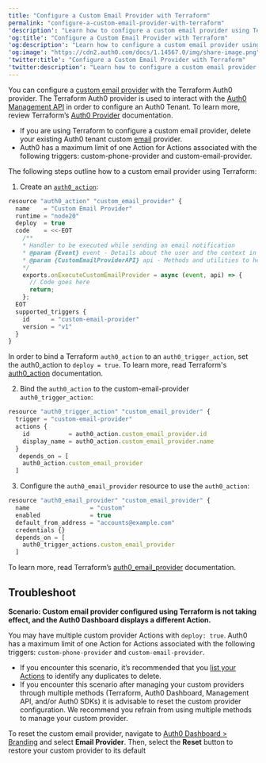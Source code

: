 ```yaml
---
title: "Configure a Custom Email Provider with Terraform"
permalink: "configure-a-custom-email-provider-with-terraform"
'description': "Learn how to configure a custom email provider using Terraform Auth0 Provider"
'og:title': "Configure a Custom Email Provider with Terraform"
'og:description': "Learn how to configure a custom email provider using Terraform Auth0 Provider"
'og:image': "https://cdn2.auth0.com/docs/1.14567.0/img/share-image.png"
'twitter:title': "Configure a Custom Email Provider with Terraform"
'twitter:description': "Learn how to configure a custom email provider using Terraform Auth0 Provider"
---
```


You can configure a [custom email provider](https://auth0.com/docs/customize/email/configure-a-custom-email-provider) with the Terraform Auth0 provider. The Terraform Auth0 provider is used to interact with the [Auth0 Management API](https://auth0.com/docs/api/management/v2) in order to configure an Auth0 Tenant. To learn more, review Terraform’s [Auth0 Provider](https://registry.terraform.io/providers/auth0/auth0/latest/docs) documentation.

<Callout icon="file-lines" color="#0EA5E9" iconType="regular">

* If you are using Terraform to configure a custom email provider, delete your existing Auth0 tenant custom [email](https://auth0.com/docs/customize/email/configure-a-custom-email-provider) provider.
* Auth0 has a maximum limit of one Action for Actions associated with the following triggers: custom-phone-provider and custom-email-provider.

</Callout>

The following steps outline how to a custom email provider using Terraform:

1. Create an [`auth0_action`](https://registry.terraform.io/providers/auth0/auth0/latest/docs/resources/phone_provider):

```javascript lines
resource "auth0_action" "custom_email_provider" {
  name    = "Custom Email Provider"
  runtime = "node20"
  deploy  = true
  code    = <<-EOT
    /**
    * Handler to be executed while sending an email notification
    * @param {Event} event - Details about the user and the context in which they are logging in.
    * @param {CustomEmailProviderAPI} api - Methods and utilities to help change the behavior of sending a email notification.
    */
    exports.onExecuteCustomEmailProvider = async (event, api) => {
      // Code goes here
      return;
    };
  EOT
  supported_triggers {
    id      = "custom-email-provider"
    version = "v1"
  }
}
```

<Callout icon="file-lines" color="#0EA5E9" iconType="regular">

In order to bind a Terraform `auth0_action` to an `auth0_trigger_action`, set the auth0_action to `deploy = true`. To learn more, read Terraform's [auth0_action](https://registry.terraform.io/providers/auth0/auth0/latest/docs/resources/action) documentation.

</Callout>

2. Bind the `auth0_action` to the custom-email-provider `auth0_trigger_action`:

```javascript lines
resource "auth0_trigger_action" "custom_email_provider" {
  trigger = "custom-email-provider"
  actions {
    id           = auth0_action.custom_email_provider.id
    display_name = auth0_action.custom_email_provider.name
  }
   depends_on = [
    auth0_action.custom_email_provider
  ]
```

3. Configure the `auth0_email_provider` resource to use the `auth0_action`:

```javascript lines
resource "auth0_email_provider" "custom_email_provider" {
  name                 = "custom"
  enabled              = true
  default_from_address = "accounts@example.com"
  credentials {}
  depends_on = [
    auth0_trigger_actions.custom_email_provider
  ]
```

To learn more, read Terraform’s [auth0_email_provider](https://registry.terraform.io/providers/auth0/auth0/latest/docs/resources/email_provider) documentation.

## Troubleshoot

**Scenario: Custom email provider configured using Terraform is not taking effect, and the <Tooltip href="/docs/docs/fr-ca/glossary?term=auth0-dashboard" tip="Auth0 Dashboard
Principal produit d’Auth0 pour configurer vos services." cta="Voir le glossaire">Auth0 Dashboard</Tooltip> displays a different Action.**

You may have multiple custom provider Actions with `deploy: true`. Auth0 has a maximum limit of one Action for Actions associated with the following triggers: `custom-phone-provider` and `custom-email-provider`.

* If you encounter this scenario, it’s recommended that you [list your Actions](https://auth0.com/docs/api/management/v2/actions/get-actions) to identify any duplicates to delete.
* If you encounter this scenario after managing your custom providers through multiple methods (Terraform, Auth0 Dashboard, <Tooltip href="/docs/docs/fr-ca/glossary?term=management-api" tip="Management API
Un produit permettant aux clients d’effectuer des tâches administratives." cta="Voir le glossaire">Management API</Tooltip>, and/or Auth0 SDKs) it is advisable to reset the custom provider configuration. We recommend you refrain from using multiple methods to manage your custom provider.

To reset the custom email provider, navigate to [Auth0 Dashboard > Branding](https://auth0.com/docs/$manage_url#/branding) and select **Email Provider**. Then, select the **Reset** button to restore your custom provider to its default